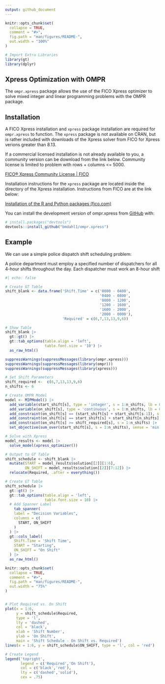 ```yaml
---
output: github_document
---
```


<!-- README.md is generated from README.Rmd. Please edit that file -->

```r
knitr::opts_chunk$set(
  collapse = TRUE,
  comment = "#>",
  fig.path = "man/figures/README-",
  out.width = "100%"
)

# Import Extra Libraries
library(gt)
library(dplyr)

```

## Xpress Optimization with OMPR

<!-- badges: start -->

<!-- badges: end -->

The `ompr.xpress` package allows the use of the FICO Xpress optimizer to solve mixed integer and linear programming problems with the OMPR package.

## Installation

A FICO Xpress installation and `xpress` package installation are required for `ompr.xpress` to function. The `xpress` package is not available on CRAN, but is rather included with downloads of the Xpress solver from FICO for Xpress verions greater than 8.13.

If a commercial licensed installation is not already available to you, a community version can be download from the link below. Community license is limited to problem with rows + columns \<= 5000.

[FICO® Xpress Community License \| FICO](https://www.fico.com/en/fico-xpress-community-license)

Installation instructions for the `xpress` package are located inside the directory of the Xpress installation. Instructions from FICO are at the link below:

[Installation of the R and Python packages (fico.com)](https://www.fico.com/fico-xpress-optimization/docs/dms2021-04/installguide/dhtml/chapinst1_sec_secrpython.html?scroll=ssecr)

You can install the development version of ompr.xpress from [GitHub](https://github.com/) with:

``` r
# install.packages("devtools")
devtools::install_github("bmdahl1/ompr.xpress")
```

## Example

We can use a simple police dispatch shift scheduling problem:

A police department must employ a specified number of dispatchers for all 4-hour shifts throughout the day. Each dispatcher must work an 8-hour shift

```r
#| echo: false

# Create GT Table
shift_blank <- data.frame('Shift.Time' = c('0000 - 0400',
                                           '0400 - 0800',
                                           '0800 - 1200',
                                           '1200 - 1600',
                                           '1600 - 2000',
                                           '2000 - 0000'),
                          'Required' = c(6,7,13,13,9,6))

# Show Table
shift_blank |> 
  gt::gt() |> 
  gt::tab_options(table.align = 'left',
                  table.font.size = '10') |> 
  as_raw_html()

```

```r
suppressWarnings(suppressMessages(library(ompr.xpress)))
suppressWarnings(suppressMessages(library(ompr)))
suppressWarnings(suppressMessages(library(xpress)))

# Set Shift Parameters
shift_required <-  c(6,7,13,13,9,6)
n_shifts <- 6

# Create OMPR Model
model <- MIPModel() |> 
  add_variable(start_shift[s], type = 'integer', s = 1:n_shifts, lb = 0) |> 
  add_variable(on_shift[s], type = 'continuous', s = 1:n_shifts, lb = 0) |> 
  add_constraint(on_shift[s] == (start_shift[s] + start_shift[s-1]), s = 2:n_shifts) |>
  add_constraint(on_shift[s] == start_shift[s] + start_shift[n_shifts], s = 1) |> 
  add_constraint(on_shift[s] >= shift_required[s], s = 1:n_shifts) |> 
  set_objective(sum_over(start_shift[s], s = 1:n_shifts), sense = 'min')

# Solve with Xpress
model_results <- model |> 
  solve_model(xpress_optimizer())

```

```r

# Output to GT Table
shift_schedule <- shift_blank |> 
  mutate(START = model_results$solution[[2]][1:6],
         ON_SHIFT = model_results$solution[[2]][7:12]) |> 
  relocate(Required, .after = everything())

# Create GT Table
shift_schedule |> 
  gt::gt() |> 
  gt::tab_options(table.align = 'left', 
                  table.font.size = 10) |> 
  # Add Spanner Label
    tab_spanner(
    label = "Decision Variables",
    columns = c(
      START, ON_SHIFT
    )
  ) |> 
  gt::cols_label(
    Shift.Time = 'Shift Time',
    START = "Starting",
    ON_SHIFT = "On Shift"
  ) |> 
  as_raw_html()

```

```r
knitr::opts_chunk$set(
  collapse = TRUE,
  comment = "#>",
  fig.path = "man/figures/README-",
  out.width = "75%"
)


# Plot Required vs. On Shift
plot(x = 1:6, 
     y = shift_schedule$Required, 
     type = 'l', 
     lty = 'dashed', 
     col = 'black',
     xlab = 'Shift Number',
     ylab = 'On Shift',
     main = 'Shift Schedule - On Shift vs. Required')
lines(x = 1:6, y = shift_schedule$ON_SHIFT, type = 'l', col = 'red')

# Create Legend
legend('topright',
       legend = c('Required','On Shift'),
       col = c('black','red'),
       lty = c('dashed','solid'),
       cex = .75)

```
